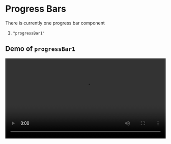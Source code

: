 # Progress Bars

There is currently one progress bar component

1. `"progressBar1"`

## Demo of `progressBar1`

<video width="100%" autoPlay={true} loop={true} src="https://custoplayer.nyc3.cdn.digitaloceanspaces.com/docs%2Fprogress-bars%2FprogressBar1.mp4"/>

## Usage
```jsx
item1: {
  id: 'progressBar1',
  progressColor: '#a4c3f5',
  scrubberColor: "#a4c3f5",
  scrubberBorderColor: "white",
},
```
* The `"progressColor"` property changes the color of the progress in the progress bar
  * Accepts any hex or rgb color code
* The `scrubberColor` property changes the color of the scrubber (the circle at the end of the progress).
  * Accepts any hex or rgb color code
  * If no `scrubberColor` is defined, the `scrubberColor` is defaulted to the same as the `progressColor`

* The `scrubberBorder` property changes the border color of the scrubber (the circle at the end of the progress).
  * Accepts any hex or rgb color code
  * If no `scrubberBorderColor` is defined, the `scrubberBorderColor` is defaulted to a lightened version of the `scrubberColor`

* The `hideOnMobile` property hides the progressBar component when the video's width is less than 768px.
  * Accepts values of `true` or `false`
